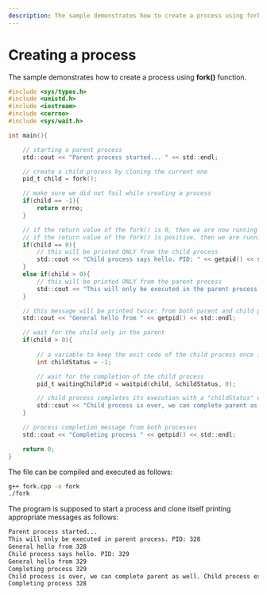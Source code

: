 ```yaml
---
description: The sample demonstrates how to create a process using fork() function.
---
```


# Creating a process

The sample demonstrates how to create a process using **fork()** function.

```c
#include <sys/types.h>
#include <unistd.h>
#include <iostream>
#include <cerrno>
#include <sys/wait.h>

int main(){

    // starting a parent process
    std::cout << "Parent process started... " << std::endl;

    // create a child process by cloning the current one 
    pid_t child = fork();

    // make sure we did not fail while creating a process
    if(child == -1){
        return errno;
    }

    // if the return value of the fork() is 0, then we are now running in the child process
    // if the return value of the fork() is positive, then we are running inside the parent process
    if(child == 0){
        // this will be printed ONLY from the child process
        std::cout << "Child process says hello. PID: " << getpid() << std::endl;
    }
    else if(child > 0){
        // this will be printed ONLY from the parent process
        std::cout << "This will only be executed in the parent process. PID: " << getpid() << std::endl;
    }

    // this message will be printed twice: from both parent and child processes
    std::cout << "General hello from " << getpid() << std::endl;

    // wait for the child only in the parent
    if(child > 0){
        
        // a variable to keep the exit code of the child process once it finishes
        int childStatus = -1;

        // wait for the completion of the child process
        pid_t waitingChildPid = waitpid(child, &childStatus, 0);

        // child process completes its execution with a "childStatus" exit code
        std::cout << "Child process is over, we can complete parent as well. Child process exit code " << childStatus << std::endl;
    }

    // process completion message from both processes
    std::cout << "Completing process " << getpid() << std::endl;

    return 0;
}
```

The file can be compiled and executed as follows:
```sh
g++ fork.cpp -o fork
./fork
```

The program is supposed to start a process and clone itself printing appropriate messages as follows:

```sh
Parent process started...
This will only be executed in parent process. PID: 328
General hello from 328
Child process says hello. PID: 329
General hello from 329
Completing process 329
Child process is over, we can complete parent as well. Child process exit code 0
Completing process 328
```